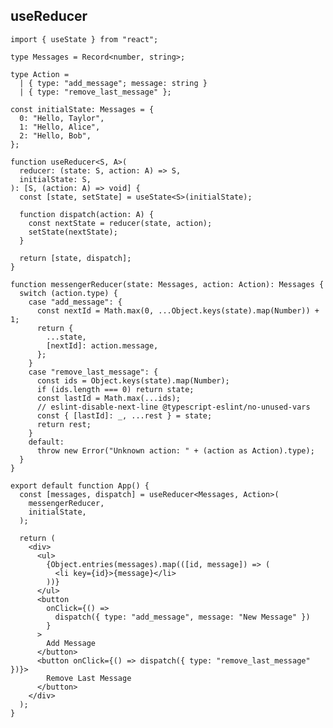 
## useReducer

```tsx
import { useState } from "react";

type Messages = Record<number, string>;

type Action =
  | { type: "add_message"; message: string }
  | { type: "remove_last_message" };

const initialState: Messages = {
  0: "Hello, Taylor",
  1: "Hello, Alice",
  2: "Hello, Bob",
};

function useReducer<S, A>(
  reducer: (state: S, action: A) => S,
  initialState: S,
): [S, (action: A) => void] {
  const [state, setState] = useState<S>(initialState);

  function dispatch(action: A) {
    const nextState = reducer(state, action);
    setState(nextState);
  }

  return [state, dispatch];
}

function messengerReducer(state: Messages, action: Action): Messages {
  switch (action.type) {
    case "add_message": {
      const nextId = Math.max(0, ...Object.keys(state).map(Number)) + 1;
      return {
        ...state,
        [nextId]: action.message,
      };
    }
    case "remove_last_message": {
      const ids = Object.keys(state).map(Number);
      if (ids.length === 0) return state;
      const lastId = Math.max(...ids);
      // eslint-disable-next-line @typescript-eslint/no-unused-vars
      const { [lastId]: _, ...rest } = state;
      return rest;
    }
    default:
      throw new Error("Unknown action: " + (action as Action).type);
  }
}

export default function App() {
  const [messages, dispatch] = useReducer<Messages, Action>(
    messengerReducer,
    initialState,
  );

  return (
    <div>
      <ul>
        {Object.entries(messages).map(([id, message]) => (
          <li key={id}>{message}</li>
        ))}
      </ul>
      <button
        onClick={() =>
          dispatch({ type: "add_message", message: "New Message" })
        }
      >
        Add Message
      </button>
      <button onClick={() => dispatch({ type: "remove_last_message" })}>
        Remove Last Message
      </button>
    </div>
  );
}
```
